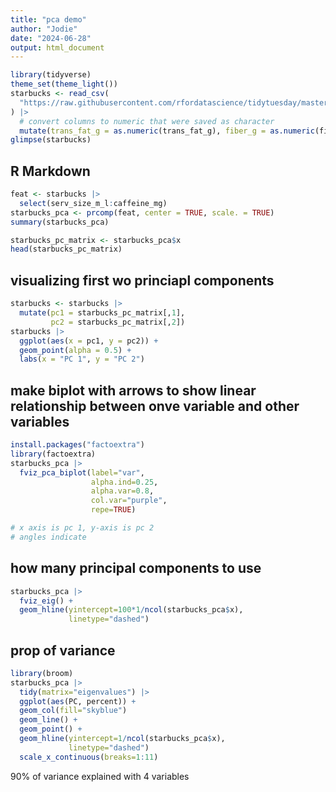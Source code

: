 ```yaml
---
title: "pca demo"
author: "Jodie"
date: "2024-06-28"
output: html_document
---
```


```r
library(tidyverse)
theme_set(theme_light())
starbucks <- read_csv(
  "https://raw.githubusercontent.com/rfordatascience/tidytuesday/master/data/2021/2021-12-21/starbucks.csv"
) |>
  # convert columns to numeric that were saved as character
  mutate(trans_fat_g = as.numeric(trans_fat_g), fiber_g = as.numeric(fiber_g))
glimpse(starbucks)
```

## R Markdown

```r
feat <- starbucks |> 
  select(serv_size_m_l:caffeine_mg)
starbucks_pca <- prcomp(feat, center = TRUE, scale. = TRUE)
summary(starbucks_pca)

starbucks_pc_matrix <- starbucks_pca$x
head(starbucks_pc_matrix)
```

## visualizing first wo princiapl components

```r
starbucks <- starbucks |> 
  mutate(pc1 = starbucks_pc_matrix[,1], 
         pc2 = starbucks_pc_matrix[,2])
starbucks |> 
  ggplot(aes(x = pc1, y = pc2)) +
  geom_point(alpha = 0.5) +
  labs(x = "PC 1", y = "PC 2")
```

## make biplot with arrows to show linear relationship between onve variable and other variables

```r
install.packages("factoextra")
library(factoextra)
starbucks_pca |>
  fviz_pca_biplot(label="var",
                  alpha.ind=0.25,
                  alpha.var=0.8,
                  col.var="purple",
                  repe=TRUE)

# x axis is pc 1, y-axis is pc 2
# angles indicate 
```

## how many principal components to use

```r
starbucks_pca |>
  fviz_eig() +
  geom_hline(yintercept=100*1/ncol(starbucks_pca$x),
             linetype="dashed")
```

## prop of variance 
```r
library(broom)
starbucks_pca |>
  tidy(matrix="eigenvalues") |>
  ggplot(aes(PC, percent)) +
  geom_col(fill="skyblue")
  geom_line() +
  geom_point() +
  geom_hline(yintercept=1/ncol(starbucks_pca$x),
             linetype="dashed")
  scale_x_continuous(breaks=1:11)
```

90% of variance explained with 4 variables